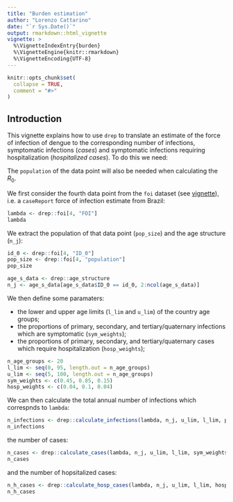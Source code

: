 ```yaml
---
title: "Burden estimation"
author: "Lorenzo Cattarino"
date: "`r Sys.Date()`"
output: rmarkdown::html_vignette
vignette: >
  %\VignetteIndexEntry{burden}
  %\VignetteEngine{knitr::rmarkdown}
  %\VignetteEncoding{UTF-8}
---
```


```r
knitr::opts_chunk$set(
  collapse = TRUE,
  comment = "#>"
)
```

## Introduction

This vignette explains how to use `drep` to translate an estimate of the force of infection of dengue to the corresponding number of infections, symptomatic infections (*cases*) and symptomatic infections requiring hospitalization (*hospitalized cases*). To do this we need:

The `population` of the data point will also be needed when calculating the $R_0$.

We first consider the fourth data point from the `foi` dataset (see [vignette](https://mrc-ide.github.io/drep/articles/burden.html)), i.e. a `caseReport` force of infection estimate from Brazil:

```r
lambda <- drep::foi[4, "FOI"]
lambda
```

We extract the population of that data point (`pop_size`) and the age structure (`n_j`):

```r
id_0 <- drep::foi[4, "ID_0"]
pop_size <- drep::foi[4, "population"]
pop_size

age_s_data <- drep::age_structure
n_j <- age_s_data[age_s_data$ID_0 == id_0, 2:ncol(age_s_data)]
```

We then define some paramaters:

* the lower and upper age limits (`l_lim` and `u_lim`) of the country age groups;
* the proportions of primary, secondary, and tertiary/quaternary infections which are symptomatic (`sym_weights`);
* the proportions of primary, secondary, and tertiary/quaternary cases which require hospitalization (`hosp_weights`);

```r
n_age_groups <- 20
l_lim <- seq(0, 95, length.out = n_age_groups)
u_lim <- seq(5, 100, length.out = n_age_groups)
sym_weights <- c(0.45, 0.85, 0.15)
hosp_weights <- c(0.04, 0.1, 0.04)
```

We can then calculate the total annual number of infections which correspnds to `lambda`:

```r
n_infections <- drep::calculate_infections(lambda, n_j, u_lim, l_lim, pop_size)
n_infections
```

the number of cases:

```r
n_cases <- drep::calculate_cases(lambda, n_j, u_lim, l_lim, sym_weights, pop_size)
n_cases
```

and the number of hopsitalized cases:

```r
n_h_cases <- drep::calculate_hosp_cases(lambda, n_j, u_lim, l_lim, hosp_weights, sym_weights, pop_size)
n_h_cases
```
